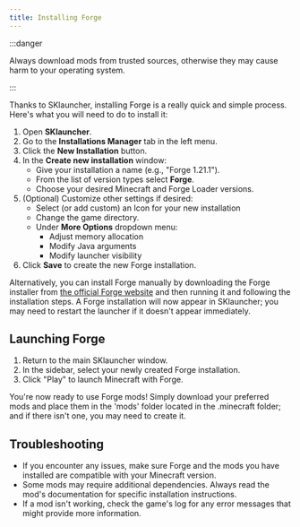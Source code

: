 ```yaml
---
title: Installing Forge
---
```


:::danger

Always download mods from trusted sources, otherwise they may cause harm to your operating system.

:::

Thanks to SKlauncher, installing Forge is a really quick and simple process. Here's what you will need to do to install it:

1. Open **SKlauncher**.
2. Go to the **Installations Manager** tab in the left menu.
3. Click the **New Installation** button.
4. In the **Create new installation** window:
	- Give your installation a name (e.g., "Forge 1.21.1").
	- From the list of version types select **Forge**.
	- Choose your desired Minecraft and Forge Loader versions.
5. (Optional) Customize other settings if desired:
	- Select (or add custom) an Icon for your new installation
	- Change the game directory.
	- Under **More Options** dropdown menu:
		- Adjust memory allocation
		- Modify Java arguments
		- Modify launcher visibility
6. Click **Save** to create the new Forge installation.

Alternatively, you can install Forge manually by downloading the Forge installer from [the official Forge website](https://files.minecraftforge.net/net/minecraftforge/forge/) and then running it and following the installation steps. A Forge installation will now appear in SKlauncher; you may need to restart the launcher if it doesn't appear immediately.

## Launching Forge
1. Return to the main SKlauncher window.
2. In the sidebar, select your newly created Forge installation.
3. Click "Play" to launch Minecraft with Forge.

You're now ready to use Forge mods! Simply download your preferred mods and place them in the 'mods' folder located in the .minecraft folder; and if there isn't one, you may need to create it.

## Troubleshooting
- If you encounter any issues, make sure Forge and the mods you have installed are compatible with your Minecraft version.
- Some mods may require additional dependencies. Always read the mod's documentation for specific installation instructions.
- If a mod isn't working, check the game's log for any error messages that might provide more information.

